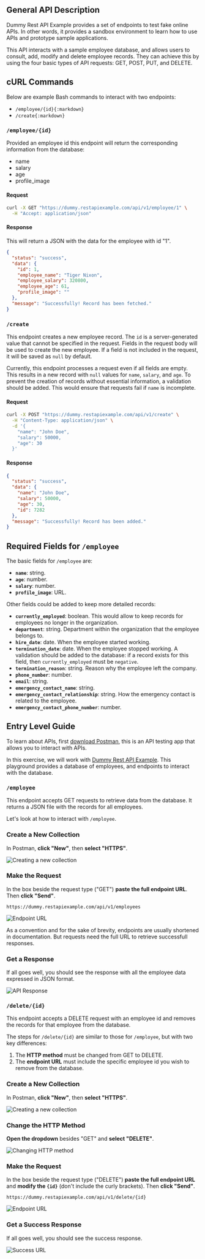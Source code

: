 
## General API Description

Dummy Rest API Example provides a set of endpoints to test fake online APIs. In other words, it provides a sandbox environment to learn how to use APIs and prototype sample applications.

This API interacts with a sample employee database, and allows users to consult, add, modify and delete employee records. They can achieve this by using the four basic types of API requests: GET, POST, PUT, and DELETE.

## cURL Commands

Below are example Bash commands to interact with two endpoints:
- `/employee/{id}{:markdown}`
- `/create{:markdown}`

### `/employee/{id}`

Provided an employee id this endpoint will return the corresponding information from the database:
- name
- salary
- age
- profile_image

#### Request

```bash copy
curl -X GET "https://dummy.restapiexample.com/api/v1/employee/1" \
  -H "Accept: application/json"
```

#### Response
This will return a JSON with the data for the employee with id "1".

```json copy
{
  "status": "success",
  "data": {
    "id": 1,
    "employee_name": "Tiger Nixon",
    "employee_salary": 320800,
    "employee_age": 61,
    "profile_image": ""
  },
  "message": "Successfully! Record has been fetched."
}
```

### `/create`

This endpoint creates a new employee record. The `id` is a server-generated value that cannot be specified in the request. Fields in the request body will be used to create the new employee. If a field is not included in the request, it will be saved as `null` by default.

Currently, this endpoint processes a request even if all fields are empty. This results in a new record with `null` values for `name`, `salary`, and `age`. To prevent the creation of records without essential information, a validation should be added. This would ensure that requests fail if `name` is incomplete.

#### Request

```bash copy
curl -X POST "https://dummy.restapiexample.com/api/v1/create" \
  -H "Content-Type: application/json" \
  -d '{
    "name": "John Doe",
    "salary": 50000,
    "age": 30
  }'
```

#### Response

```json
{
  "status": "success",
  "data": {
    "name": "John Doe",
    "salary": 50000,
    "age": 30,
    "id": 7282
  },
  "message": "Successfully! Record has been added."
}
```

## Required Fields for `/employee`

The basic fields for `/employee` are:
- **`name`**: string.
- **`age`**: number.
- **`salary`**: number.
- **`profile_image`**: URL.

Other fields could be added to keep more detailed records:
- **`currently_employed`**: boolean. This would allow to keep records for employees no longer in the organization.
- **`department`**: string. Department within the organization that the employee belongs to.
- **`hire_date`**: date. When the employee started working.
- **`termination_date`**: date. When the employee stopped working. A validation should be added to the database: if a record exists for this field, then `currently_employed` must be `negative`.
- **`termination_reason`**: string. Reason why the employee left the company.
- **`phone_number`**: number.
- **`email`**: string.
- **`emergency_contact_name`**: string.
- **`emergency_contact_relationship`**: string. How the emergency contact is related to the employee.
- **`emergency_contact_phone_number`**: number.

## Entry Level Guide

To learn about APIs, first [download Postman](https://www.postman.com/downloads/), this is an API testing app that allows you to interact with APIs.

In this exercise, we will work with [Dummy Rest API Example](https://dummy.restapiexample.com/). This playground provides a database of employees, and endpoints to interact with the database.

### `/employee`

This endpoint accepts GET requests to retrieve data from the database. It returns a JSON file with the records for all employees.

Let's look at how to interact with `/employee`.

<Steps>

### Create a New Collection

In Postman, **click "New"**, then **select "HTTPS"**.

![Creating a new collection](public\api_documentation_1_employee.png)

### Make the Request

In the box beside the request type ("GET") **paste the full endpoint URL**. Then **click "Send"**.

```markup copy
https://dummy.restapiexample.com/api/v1/employees
```

![Endpoint URL](public\api_documentation_2_employee.png)

<Callout>
  As a convention and for the sake of brevity, endpoints are usually shortened in documentation. But requests need the full URL to retrieve successfull responses.
</Callout>

### Get a Response

If all goes well, you should see the response with all the employee data expressed in JSON format.

![API Response](public\api_documentation_3_employee.png)

</Steps>

###  `/delete/{id}`

This endpoint accepts a DELETE request with an employee id and removes the records for that employee from the database.

The steps for `/delete/{id}` are similar to those for `/employee`, but with two key differences:
1. The **HTTP method** must be changed from GET to DELETE.
2. The **endpoint URL** must include the specific employee id you wish to remove from the database.

<Steps>

### Create a New Collection

In Postman, **click "New"**, then **select "HTTPS"**.

![Creating a new collection](public\api_documentation_1_employee.png)

### Change the HTTP Method

**Open the dropdown** besides "GET" and **select "DELETE"**.

![Changing HTTP method](public\api_documentation_4_delete.png)

### Make the Request

In the box beside the request type ("DELETE") **paste the full endpoint URL** and **modify the `{id}`** (don't include the curly brackets). Then **click "Send"**.

```markup copy
https://dummy.restapiexample.com/api/v1/delete/{id}
```

![Endpoint URL](public\api_documentation_5_delete.png)

### Get a Success Response

If all goes well, you should see the success response.

![Success URL](public\api_documentation_6_delete.png)

</Steps>
